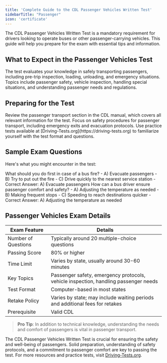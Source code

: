 ```yaml
---
title: 'Complete Guide to the CDL Passenger Vehicles Written Test'
sidebarTitle: "Passenger"
icon: 'certificate'
---
```


The CDL Passenger Vehicles Written Test is a mandatory requirement for drivers looking to operate buses or other passenger-carrying vehicles. This guide will help you prepare for the exam with essential tips and information.

## What to Expect in the Passenger Vehicles Test

<AccordionGroup>
  <Accordion title="Exam Focus">
    The test evaluates your knowledge in safely transporting passengers, including pre-trip inspection, loading, unloading, and emergency situations.
  </Accordion>

  <Accordion title="Key Topics">
    Topics include passenger safety, vehicle inspection, handling special situations, and understanding passenger needs and regulations.
  </Accordion>
</AccordionGroup>

## Preparing for the Test

<Steps>
  <Step title="Study the CDL Manual">
    Review the passenger transport section in the CDL manual, which covers all relevant information for the test.
  </Step>

  <Step title="Understand Safety Protocols">
    Focus on safety procedures for passenger transport, including emergency exits and evacuation protocols.
  </Step>

  <Step title="Take Practice Tests">
    Use practice tests available at [Driving-Tests.org](https://driving-tests.org) to familiarize yourself with the test format and questions.
  </Step>
</Steps>

## Sample Exam Questions

Here's what you might encounter in the test:

<AccordionGroup>
  <Accordion title="Question 1: Emergency Situations">
    What should you do first in case of a bus fire?
    - A) Evacuate passengers
    - B) Try to put out the fire
    - C) Drive quickly to the nearest service station
    - Correct Answer: A) Evacuate passengers
  </Accordion>

  <Accordion title="Question 2: Passenger Comfort">
    How can a bus driver ensure passenger comfort and safety?
    - A) Adjusting the temperature as needed
    - B) Making frequent stops
    - C) Speeding to reach destinations quicker
    - Correct Answer: A) Adjusting the temperature as needed
  </Accordion>
</AccordionGroup>

## Passenger Vehicles Exam Details

| Exam Feature           | Details                                           |
|------------------------|---------------------------------------------------|
| Number of Questions    | Typically around 20 multiple-choice questions     |
| Passing Score          | 80% or higher                                     |
| Time Limit             | Varies by state, usually around 30-60 minutes     |
| Key Topics             | Passenger safety, emergency protocols, vehicle inspection, handling passenger needs |
| Test Format            | Computer-based in most states                     |
| Retake Policy          | Varies by state; may include waiting periods and additional fees for retakes |
| Prerequisite           | Valid CDL                                         |

> **Pro Tip**: In addition to technical knowledge, understanding the needs and comfort of passengers is vital in passenger transport.

The CDL Passenger Vehicles Written Test is crucial for ensuring the safety and well-being of passengers. Solid preparation, understanding of safety protocols, and a commitment to passenger comfort are key to passing the test. For more resources and practice tests, visit [Driving-Tests.org](https://driving-tests.org).
